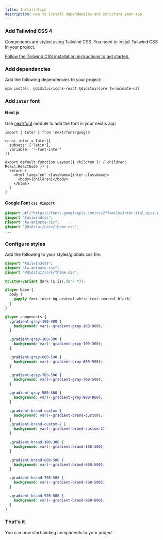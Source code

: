 ```yaml
---
title: Installation
description: How to install dependencies and structure your app.
---
```


<Steps>

### Add Tailwind CSS 4

Components are styled using Tailwind CSS. You need to install Tailwind CSS in your project.

[Follow the Tailwind CSS installation instructions to get started.](https://tailwindcss.com/docs/installation)

### Add dependencies

Add the following dependencies to your project:

```bash
npm install  @diditui/icons-react @diditui/core tw-animate-css
```

### Add `Inter` font

#### Next js

Use [next/font](https://nextjs.org/docs/app/getting-started/fonts) module to add the font in your nextjs app

```tsx showLineNumbers title="app/layout.tsx"
import { Inter } from 'next/font/google'

const inter = Inter({
  subsets: ['latin'],
  variable: '--font-inter'
})

export default function Layout({ children }: { children: React.ReactNode }) {
  return (
    <html lang="en" className={inter.className}>
      <body>{children}</body>
    </html>
  )
}
```

#### Google Font `css @import`

```css showLineNumbers title="src/styles/globals.css"
@import url("https://fonts.googleapis.com/css2?family=Inter:ital,opsz,wght@0,14..32,100..900;1,14..32,100..900&display=swap");
@import "tailwindcss";
@import "tw-animate-css";
@import "@diditui/core/theme.css";
...
```

### Configure styles

Add the following to your styles/globals.css file.

<CodeCollapsibleWrapper>

```css showLineNumbers title="src/styles/globals.css"
@import "tailwindcss";
@import "tw-animate-css";
@import "@diditui/core/theme.css";

@custom-variant dark (&:is(.dark *));

@layer base {
  body {
    @apply font-inter bg-neutral-white text-neutral-black;
  }
}

@layer components {
  .gradient-gray-100-900 {
    background: var(--gradient-gray-100-900);
  }

  .gradient-gray-100-300 {
    background: var(--gradient-gray-100-300);
  }

  .gradient-gray-600-500 {
    background: var(--gradient-gray-600-500);
  }

  .gradient-gray-700-500 {
    background: var(--gradient-gray-700-500);
  }

  .gradient-gray-900-800 {
    background: var(--gradient-gray-900-800);
  }

  .gradient-brand-custom {
    background: var(--gradient-brand-custom);
  }
  .gradient-brand-custom-2 {
    background: var(--gradient-brand-custom-2);
  }

  .gradient-brand-100-300 {
    background: var(--gradient-brand-100-300);
  }

  .gradient-brand-600-500 {
    background: var(--gradient-brand-600-500);
  }

  .gradient-brand-700-500 {
    background: var(--gradient-brand-700-500);
  }

  .gradient-brand-900-800 {
    background: var(--gradient-brand-900-800);
  }
}


```

</CodeCollapsibleWrapper>

### That's it

You can now start adding components to your project.

</Steps>
